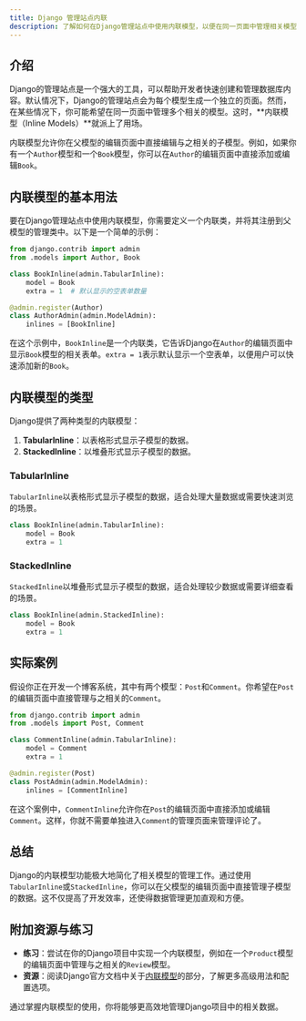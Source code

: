 ```yaml
---
title: Django 管理站点内联
description: 了解如何在Django管理站点中使用内联模型，以便在同一页面中管理相关模型的数据。
---
```


## 介绍

Django的管理站点是一个强大的工具，可以帮助开发者快速创建和管理数据库内容。默认情况下，Django的管理站点会为每个模型生成一个独立的页面。然而，在某些情况下，你可能希望在同一页面中管理多个相关的模型。这时，**内联模型（Inline Models）**就派上了用场。

内联模型允许你在父模型的编辑页面中直接编辑与之相关的子模型。例如，如果你有一个`Author`模型和一个`Book`模型，你可以在`Author`的编辑页面中直接添加或编辑`Book`。

## 内联模型的基本用法

要在Django管理站点中使用内联模型，你需要定义一个内联类，并将其注册到父模型的管理类中。以下是一个简单的示例：

```python
from django.contrib import admin
from .models import Author, Book

class BookInline(admin.TabularInline):
    model = Book
    extra = 1  # 默认显示的空表单数量

@admin.register(Author)
class AuthorAdmin(admin.ModelAdmin):
    inlines = [BookInline]
```

在这个示例中，`BookInline`是一个内联类，它告诉Django在`Author`的编辑页面中显示`Book`模型的相关表单。`extra = 1`表示默认显示一个空表单，以便用户可以快速添加新的`Book`。

## 内联模型的类型

Django提供了两种类型的内联模型：

1. **TabularInline**：以表格形式显示子模型的数据。
2. **StackedInline**：以堆叠形式显示子模型的数据。

### TabularInline

`TabularInline`以表格形式显示子模型的数据，适合处理大量数据或需要快速浏览的场景。

```python
class BookInline(admin.TabularInline):
    model = Book
    extra = 1
```

### StackedInline

`StackedInline`以堆叠形式显示子模型的数据，适合处理较少数据或需要详细查看的场景。

```python
class BookInline(admin.StackedInline):
    model = Book
    extra = 1
```

## 实际案例

假设你正在开发一个博客系统，其中有两个模型：`Post`和`Comment`。你希望在`Post`的编辑页面中直接管理与之相关的`Comment`。

```python
from django.contrib import admin
from .models import Post, Comment

class CommentInline(admin.TabularInline):
    model = Comment
    extra = 1

@admin.register(Post)
class PostAdmin(admin.ModelAdmin):
    inlines = [CommentInline]
```

在这个案例中，`CommentInline`允许你在`Post`的编辑页面中直接添加或编辑`Comment`。这样，你就不需要单独进入`Comment`的管理页面来管理评论了。

## 总结

Django的内联模型功能极大地简化了相关模型的管理工作。通过使用`TabularInline`或`StackedInline`，你可以在父模型的编辑页面中直接管理子模型的数据。这不仅提高了开发效率，还使得数据管理更加直观和方便。

## 附加资源与练习

- **练习**：尝试在你的Django项目中实现一个内联模型，例如在一个`Product`模型的编辑页面中管理与之相关的`Review`模型。
- **资源**：阅读Django官方文档中关于[内联模型](https://docs.djangoproject.com/en/stable/ref/contrib/admin/#inlinemodeladmin-objects)的部分，了解更多高级用法和配置选项。

通过掌握内联模型的使用，你将能够更高效地管理Django项目中的相关数据。